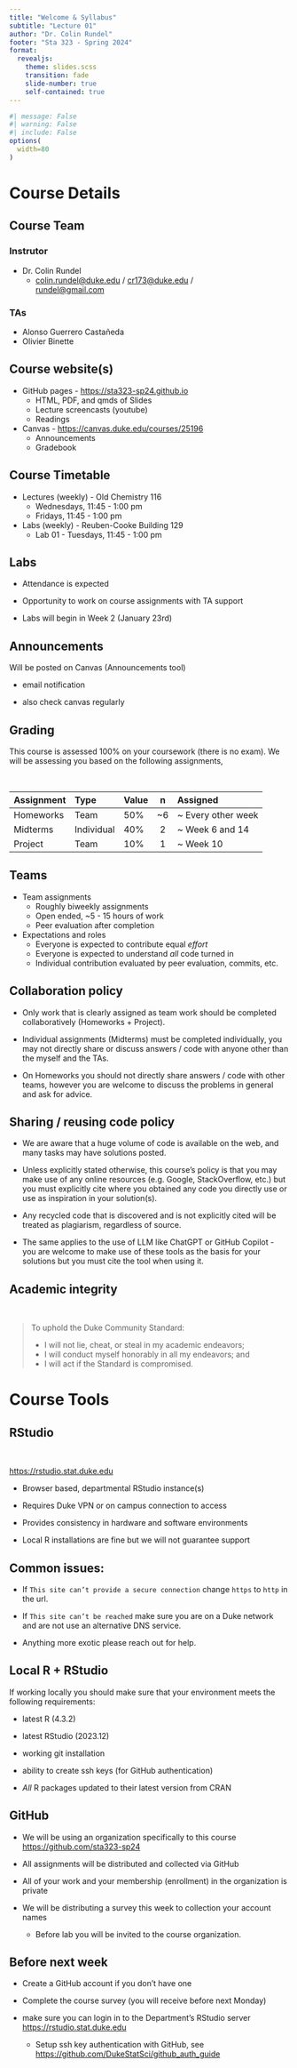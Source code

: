 ```yaml
---
title: "Welcome & Syllabus"
subtitle: "Lecture 01"
author: "Dr. Colin Rundel"
footer: "Sta 323 - Spring 2024"
format:
  revealjs:
    theme: slides.scss
    transition: fade
    slide-number: true
    self-contained: true
---
```



```r
#| message: False
#| warning: False
#| include: False
options(
  width=80
)
```


# Course Details

## Course Team

### Instrutor
* Dr. Colin Rundel 
    - [colin.rundel@duke.edu](mailto:colin.rundel@duke.edu) / [cr173@duke.edu](mailto:cr173@duke.edu) / <br/>
      [rundel@gmail.com ](mailto:rundel@gmail.com)


### TAs

* Alonso Guerrero Castañeda
* Olivier Binette

## Course website(s)

* GitHub pages - <https://sta323-sp24.github.io>
  - HTML, PDF, and qmds of Slides
  - Lecture screencasts (youtube)
  - Readings

* Canvas - <https://canvas.duke.edu/courses/25196>
  - Announcements
  - Gradebook



## Course Timetable

* Lectures (weekly) - Old Chemistry 116
  - Wednesdays, 11:45 - 1:00 pm
  - Fridays, 11:45 - 1:00 pm
  
* Labs (weekly) - Reuben-Cooke Building 129
  - Lab 01 - Tuesdays, 11:45 - 1:00 pm


## Labs

- Attendance is expected

- Opportunity to work on course assignments with TA support

- Labs will begin in Week 2 (January 23rd) 



## Announcements

Will be posted on Canvas (Announcements tool)

  * email notification
  
  * also check canvas regularly


## Grading

This course is assessed 100% on your coursework (there is no exam). We will be assessing you based on the following assignments,

<br/>

::: {.medium}
|Assignment|Type      |Value  | n  |Assigned             |
|:---------|:---------|:------|:--:|:--------------------|
|Homeworks |Team      |50%    | ~6 | ~ Every other week  |
|Midterms  |Individual|40%    | 2  | ~ Week 6 and 14     |
|Project   |Team      |10%    | 1  | ~ Week 10           | 
:::


## Teams

* Team assignments
  + Roughly biweekly assignments
  + Open ended, ~5 - 15 hours of work
  + Peer evaluation after completion

* Expectations and roles
    + Everyone is expected to contribute equal *effort*
    + Everyone is expected to understand *all* code turned in
    + Individual contribution evaluated by peer evaluation, commits, etc.



## Collaboration policy

- Only work that is clearly assigned as team work should be completed collaboratively (Homeworks + Project). 

- Individual assignments (Midterms) must be completed individually, you may not directly share or discuss answers / code with anyone other than the myself and the TAs.

- On Homeworks you should not directly share answers / code with other teams, however you are welcome to discuss the problems in general and ask for advice.


## Sharing / reusing code policy

- We are aware that a huge volume of code is available on the web, and many tasks may have solutions posted.

- Unless explicitly stated otherwise, this course's policy is that you may make use of any online resources (e.g. Google, StackOverflow, etc.) but you must explicitly cite where you obtained any code you directly use or use as inspiration in your solution(s). 

- Any recycled code that is discovered and is not explicitly cited will be treated as plagiarism, regardless of source.

- The same applies to the use of LLM like ChatGPT or GitHub Copilot - you are welcome to make use of these tools as the basis for your solutions but you must cite the tool when using it.




## Academic integrity

<br/>

::: {.medium}
> To uphold the Duke Community Standard:
>
> - I will not lie, cheat, or steal in my academic endeavors;
> - I will conduct myself honorably in all my endeavors; and
> - I will act if the Standard is compromised.
:::


# Course Tools


## RStudio 

<br/>

::: {.large .center}
<https://rstudio.stat.duke.edu>
:::

- Browser based, departmental RStudio instance(s)

- Requires Duke VPN or on campus connection to access

- Provides consistency in hardware and software environments

- Local R installations are fine but we will not guarantee support


## Common issues:

- If `This site can’t provide a secure connection` change `https` to `http` in the url.
  
- If `This site can’t be reached` make sure you are on a Duke network and are not use an alternative DNS service.

- Anything more exotic please reach out for help.


## Local R + RStudio

If working locally you should make sure that your environment meets the following requirements:

* latest R (4.3.2)

* latest RStudio (2023.12)

* working git installation

* ability to create ssh keys (for GitHub authentication)

* *All* R packages updated to their latest version from CRAN



## GitHub

- We will be using an organization specifically to this course <https://github.com/sta323-sp24>

- All assignments will be distributed and collected via GitHub

- All of your work and your membership (enrollment) in the organization is private

- We will be distributing a survey this week to collection your account names 

    - Before lab you will be invited to the course organization.


## Before next week

* Create a GitHub account if you don't have one

* Complete the course survey (you will receive before next Monday)

* make sure you can login in to the Department's RStudio server
  <https://rstudio.stat.duke.edu>

  * Setup ssh key authentication with GitHub, see <https://github.com/DukeStatSci/github_auth_guide>
  

